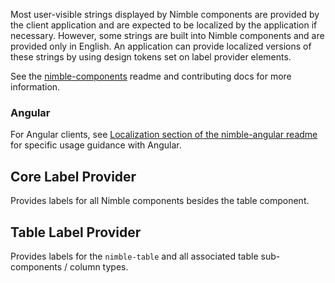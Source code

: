 
<Meta title="Tokens/Label Providers" />
<Title>Label Providers</Title>

Most user-visible strings displayed by Nimble components are provided by the client application and are expected to be localized by the application if necessary. However, some strings are built into Nimble components and are provided only in English. An application can provide localized versions of these strings by using design tokens set on label provider elements.

See the <a href="https://github.com/ni/nimble/tree/main/packages/nimble-components">nimble-components</a> readme and
contributing docs for more information.

### Angular

For Angular clients, see [Localization section of the nimble-angular readme](https://github.com/ni/nimble/blob/main/angular-workspace/projects/ni/nimble-angular/README.md#localization-optional) for specific usage guidance with Angular.

## Core Label Provider

Provides labels for all Nimble components besides the table component.

<Canvas of={coreLabelProvider} sourceState="none" />

## Table Label Provider

Provides labels for the `nimble-table` and all associated table sub-components / column types.

<Canvas of={tableLabelProvider} sourceState="none" />
